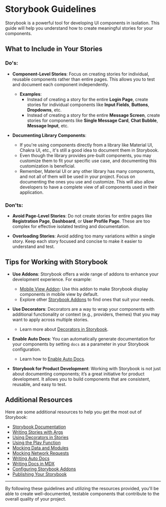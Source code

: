 
<Meta title="Guidelines" />

# Storybook Guidelines

Storybook is a powerful tool for developing UI components in isolation. This guide will help you understand how to create meaningful stories for your components.

## What to Include in Your Stories

### Do's:

* **Component-Level Stories**: Focus on creating stories for individual, reusable components rather than entire pages. This allows you to test and document each component independently.

  * **Examples**:
    * Instead of creating a story for the entire **Login Page**, create stories for individual components like **Input Fields**, **Buttons**, **Dropdowns**, etc.
    * Instead of creating a story for the entire **Message Screen**, create stories for components like **Single Message Card**, **Chat Bubble**, **Message Input**, etc.

* **Documenting Library Components**:
  * If you're using components directly from a library like Material UI, Chakra UI, etc., it's still a good idea to document them in Storybook.
  * Even though the library provides pre-built components, you may customize them to fit your specific use case, and documenting this customization is beneficial.
  * Remember, Material UI or any other library has many components, and not all of them will be used in your project. Focus on documenting the ones you use and customize. This will also allow developers to have a complete view of all components used in their application.

### Don'ts:

* **Avoid Page-Level Stories**: Do not create stories for entire pages like **Registration Page**, **Dashboard**, or **User Profile Page**. These are too complex for effective isolated testing and documentation.

* **Overloading Stories**: Avoid adding too many variations within a single story. Keep each story focused and concise to make it easier to understand and test.

## Tips for Working with Storybook

* **Use Addons**: Storybook offers a wide range of addons to enhance your development experience. For example:

  * [Mobile View Addon](https://storybook.js.org/docs/configure/user-interface/storybook-addons): Use this addon to make Storybook display components in mobile view by default.
  * Explore other [Storybook Addons](https://storybook.js.org/addons) to find ones that suit your needs.

* **Use Decorators**: Decorators are a way to wrap your components with additional functionality or context (e.g., providers, themes) that you may want to apply across multiple stories.

  * Learn more about [Decorators in Storybook](https://storybook.js.org/docs/writing-stories/decorators).

* **Enable Auto Docs**: You can automatically generate documentation for your components by setting `docs` as a parameter in your Storybook configuration.

  * Learn how to [Enable Auto Docs](https://storybook.js.org/docs/writing-docs/autodocs).

* **Storybook for Product Development**: Working with Storybook is not just about documenting components; it’s a great initiative for product development. It allows you to build components that are consistent, reusable, and easy to test.

## Additional Resources

Here are some additional resources to help you get the most out of Storybook:

* [Storybook Documentation](https://storybook.js.org/docs)
* [Writing Stories with Args](https://storybook.js.org/docs/writing-stories/args)
* [Using Decorators in Stories](https://storybook.js.org/docs/writing-stories/decorators)
* [Using the Play Function](https://storybook.js.org/docs/writing-stories/play-function)
* [Mocking Data and Modules](https://storybook.js.org/docs/writing-stories/mocking-data-and-modules/mocking-modules)
* [Mocking Network Requests](https://storybook.js.org/docs/writing-stories/mocking-data-and-modules/mocking-network-requests)
* [Writing Auto Docs](https://storybook.js.org/docs/writing-docs/autodocs)
* [Writing Docs in MDX](https://storybook.js.org/docs/writing-docs/mdx)
* [Configuring Storybook Addons](https://storybook.js.org/docs/configure/user-interface/storybook-addons)
* [Publishing Your Storybook](https://storybook.js.org/docs/sharing/publish-storybook)

***

By following these guidelines and utilizing the resources provided, you'll be able to create well-documented, testable components that contribute to the overall quality of your project.
